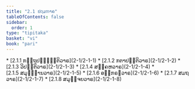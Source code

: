 ```yaml
---
title: "2.1 ປຐມຠາຄ"
tableOfContents: false
sidebar:
  order: 1
type: "tipitaka"
basket: "vi"
book: "pari"
---
```



<DynamicBreadcrumb />



<TableOfContents book="pari" section="2.1">
* [2.1.1 ກຕ຺ຖປຎ຺ຎຕ຺ຕິວາຣ](2-1/2-1-1)
* [2.1.2 ກຕາປຕ຺ຕິວາຣ](2-1/2-1-2)
* [2.1.3 ວິປຕ຺ຕິວາຣ](2-1/2-1-3)
* [2.1.4 ສງ຺ຄຫວາຣ](2-1/2-1-4)
* [2.1.5 ສມຸຏ຺ຐານວາຣ](2-1/2-1-5)
* [2.1.6 ອຘິກຣຓວາຣ](2-1/2-1-6)
* [2.1.7 ສມຖວາຣ](2-1/2-1-7)
* [2.1.8 ສມຸຈ຺ຈຍວາຣ](2-1/2-1-8)
</TableOfContents>